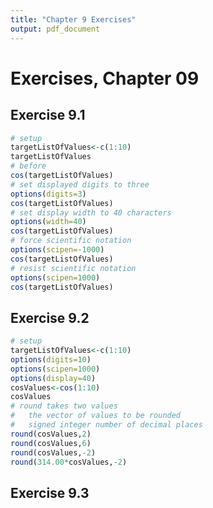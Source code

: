 ```yaml
---
title: "Chapter 9 Exercises"
output: pdf_document
---
```


# Exercises, Chapter 09


## Exercise 9.1

```r
# setup
targetListOfValues<-c(1:10)
targetListOfValues
# before
cos(targetListOfValues)
# set displayed digits to three
options(digits=3)
cos(targetListOfValues)
# set display width to 40 characters
options(width=40)
cos(targetListOfValues)
# force scientific notation
options(scipen=-1000)
cos(targetListOfValues)
# resist scientific notation
options(scipen=1000)
cos(targetListOfValues)
```

## Exercise 9.2

```r
# setup
targetListOfValues<-c(1:10)
options(digits=10)
options(scipen=1000)
options(display=40)
cosValues<-cos(1:10)
cosValues
# round takes two values
#   the vector of values to be rounded
#   signed integer number of decimal places
round(cosValues,2)
round(cosValues,6)
round(cosValues,-2)
round(314.00*cosValues,-2)

```

## Exercise 9.3

```r

```

